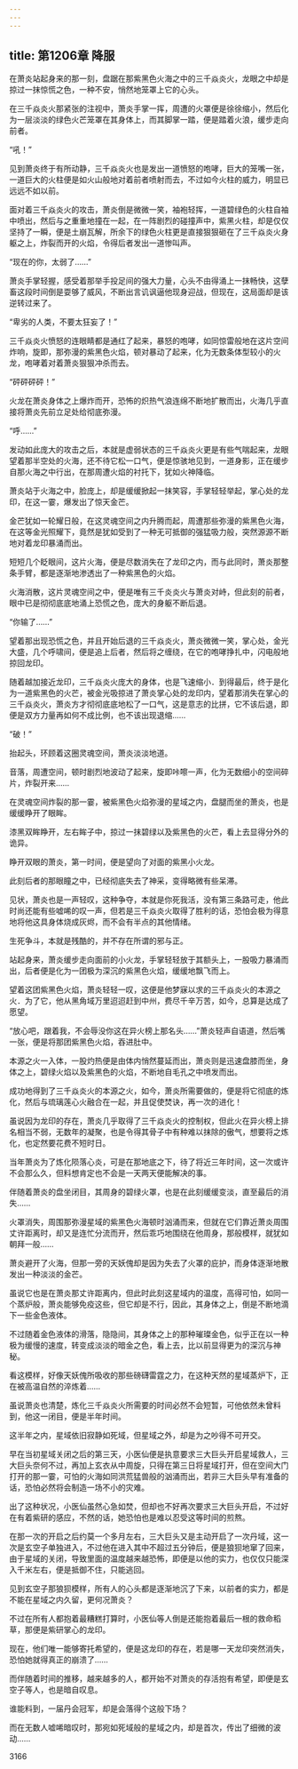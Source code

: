 ```yaml
---
---
---
```

title: 第1206章 降服
---



在萧炎站起身来的那一刻，盘踞在那紫黑色火海之中的三千焱炎火，龙眼之中却是掠过一抹惊慌之色，一种不安，悄然地笼罩上它的心头。

在三千焱炎火那紧张的注视中，萧炎手掌一挥，周遭的火罩便是徐徐缩小，然后化为一层淡淡的绿色火芒笼罩在其身体上，而其脚掌一踏，便是踏着火浪，缓步走向前者。

“吼！”

见到萧炎终于有所动静，三千焱炎火也是发出一道愤怒的咆哮，巨大的笼嘴一张，一道巨大的火柱便是如火山般地对着前者喷射而去，不过如今火柱的威力，明显已远远不如以前。

面对着三千焱炎火的攻击，萧炎倒是微微一笑，袖袍轻挥，一道碧绿色的火柱自袖中喷出，然后与之重重地撞在一起，在一阵剧烈的碰撞声中，紫黑火柱，却是仅仅坚持了一瞬，便是土崩瓦解，所余下的绿色火柱更是直接狠狠砸在了三千焱炎火身躯之上，炸裂而开的火焰，令得后者发出一道惨叫声。

“现在的你，太弱了……”

萧炎手掌轻握，感受着那举手投足间的强大力量，心头不由得涌上一抹畅快，这孽畜这段时间倒是耍够了威风，不断出言讥讽逼他现身迎战，但现在，这局面却是该逆转过来了。

“卑劣的人类，不要太狂妄了！”

三千焱炎火愤怒的连眼睛都是通红了起来，暴怒的咆哮，如同惊雷般地在这片空间炸响，旋即，那弥漫的紫黑色火焰，顿对暴动了起来，化为无数条体型较小的火龙，咆哮着对着萧炎狠狠冲杀而去。

“砰砰砰砰！”

火龙在萧炎身体之上爆炸而开，恐怖的炽热气浪连绵不断地扩散而出，火海几乎直接将萧炎先前立足处给彻底弥漫。

“呼……”

发动如此庞大的攻击之后，本就是虚弱状态的三千焱炎火更是有些气喘起来，龙眼望着那半空处的火海，还不待它松一口气，便是惊骇地见到，一道身影，正在缓步自那火海之中行出，在那周遭火焰的衬托下，犹如火神降临。

萧炎站于火海之中，脸庞上，却是缓缓掀起一抹笑容，手掌轻轻举起，掌心处的龙印，在这一霎，爆发出了惊天金芒。

金芒犹如一轮耀日般，在这灵魂空间之内升腾而起，周遭那些弥漫的紫黑色火海，在这等金光照耀下，竟然是犹如受到了一种无可抵御的强猛吸力般，突然源源不断地对着龙印暴涌而出。

短短几个眨眼间，这片火海，便是尽数消失在了龙印之内，而与此同时，萧炎那整条手臂，都是逐渐地渗透出了一种紫黑色的火焰。

火海消散，这片灵魂空间之中，便是唯有三千炎炎火与萧炎对峙，但此刻的前者，眼中已是彻彻底底地涌上恐慌之色，庞大的身躯不断后退。

“你输了……”

望着那出现恐慌之色，并且开始后退的三千焱炎火，萧炎微微一笑，掌心处，金光大盛，几个呼啸间，便是追上后者，然后将之缠绕，在它的咆哮挣扎中，闪电般地掠回龙印。

随着越加接近龙印，三千焱炎火庞大的身体，也是飞速缩小．到得最后，终于是化为一道紫黑色的火芒，被金光吸掠进了萧炎掌心处的龙印内，望着那消失在掌心的三千焱炎火，萧炎方才彻彻底底地松了一口气，这是意志的比拼，它不该后退，即便是双方力量再如何不成比例，也不该出现退缩……

“破！”

抬起头，环顾着这圈灵魂空间，萧炎淡淡地道。

音落，周遭空间，顿时剧烈地波动了起来，旋即咔嚓一声，化为无数细小的空间碎片，炸裂开来……

在灵魂空间炸裂的那一霎，被紫黑色火焰弥漫的星域之内，盘腿而坐的萧炎，也是缓缓睁开了眼眸。

漆黑双眸睁开，左右眸子中，掠过一抹碧绿以及紫黑色的火芒，看上去显得分外的诡异。

睁开双眼的萧炎，第一时间，便是望向了对面的紫黑小火龙。

此刻后者的那眼瞳之中，已经彻底失去了神采，变得略微有些呆滞。

见状，萧炎也是一声轻叹，这种争夺，本就是你死我活，没有第三条路可走，他此时尚还能有些嘘唏的叹一声，但若是三千焱炎火取得了胜利的话，恐怕会极为得意地将他这具身体烧成灰烬，而不会有半点的其他情绪。

生死争斗，本就是残酷的，并不存在所谓的邪与正。

站起身来，萧炎缓步走向面前的小火龙，手掌轻轻放于其额头上，一股吸力暴涌而出，后者便是化为一团极为深沉的紫黑色火焰，缓缓地飘飞而上。

望着这团紫黑色火焰，萧炎轻轻一叹，这便是他梦寐以求的三千焱炎火的本源之火．为了它，他从黑角域万里迢迢赶到中州，费尽千辛万苦，如今，总算是达成了愿望。

“放心吧，跟着我，不会辱没你这在异火榜上那名头……”萧炎轻声自语道，然后嘴一张，便是将那团紫黑色火焰，吞进肚中。

本源之火一入体，一股灼热便是由体内悄然蔓延而出，萧炎则是迅速盘膝而坐，身体之上，碧绿火焰以及紫黑色的火焰，不断地自毛孔之中喷发而出。

成功地得到了三千焱炎火的本源之火，如今，萧炎所需要做的，便是将它彻底的炼化，然后与琉璃莲心火融合在一起，并且促使焚诀，再一次的进化！

虽说因为龙印的存在，萧炎几乎取得了三千焱炎火的控制权，但此火在异火榜上排名相当不弱，无数年的凝聚，也是令得其骨子中有种难以抹除的傲气，想要将之炼化，也定然要花费不短时日。

当年萧炎为了炼化陨落心炎，可是在那地底之下，待了将近三年时间，这一次或许不会那么久，但料想肯定也不会是一天两天便能解决的事。

伴随着萧炎的盘坐闭目，其周身的碧绿火罩，也是在此刻缓缓变淡，直至最后的消失……

火罩消失，周围那弥漫星域的紫黑色火海顿时汹涌而来，但就在它们靠近萧炎周围丈许距离时，却又是连忙分流而开，然后乖巧地围绕在他周身，那般模样，就犹如朝拜一般……

萧炎避开了火海，但那一旁的天妖傀却是因为失去了火罩的庇护，而身体逐渐地散发出一种淡淡的金芒。

虽说它也是在萧炎那丈许距离内，但此时此刻这星域内的温度，高得可怕，如同一个蒸炉般，萧炎能够免疫这些，但它却是不行，因此，其身体之上，倒是不断地滴下一些金色液体。

不过随着金色液体的滑落，隐隐间，其身体之上的那种璀璨金色，似乎正在以一种极为缓慢的速度，转变成淡淡的暗金之色，看上去，比以前显得更为的深沉与神秘。

看这模样，好像天妖傀所吸收的那些磅礴雷霆之力，在这种天然的星域蒸炉下，正在被高温自然的淬炼着……

虽说萧炎也清楚，炼化三千焱炎火所需要的时间必然不会短暂，可他依然未曾料到，他这一闭目，便是半年时间。

这半年之内，星域依旧寂静如死域，但星域之外，却是为之吵得不可开交。

早在当初星域关闭之后的第三天，小医仙便是执意要求三大巨头开启星域救人，三大巨头奈何不过，再加上玄衣从中周旋，只得在第三日将星域打开，但在空间大门打开的那一霎，可怕的火海如同洪荒猛兽般的汹涌而出，若非三大巨头早有准备的话，恐怕必然将会制造一场不小的灾难。

出了这种状况，小医仙虽然心急如焚，但却也不好再次要求三大巨头开启，不过好在有着紫研的感应，不然的话，她恐怕也是难以忍受这等时间的煎熬。

在那一次的开启之后约莫一个多月左右，三大巨头又是主动开启了一次丹域，这一次是玄空子单独进入，不过他在进入其中不超过五分钟后，便是狼狈地窜了回来，由于星域的关闭，导致里面的温度越来越恐怖，即便是以他的实力，也仅仅只能深入千米左右，便是抵御不住，只能逃回。

见到玄空子那狼狈模样，所有人的心头都是逐渐地沉了下来，以前者的实力，都是不能在星域之内久留，更何况萧炎？

不过在所有人都抱着最糟糕打算时，小医仙等人倒是还能抱着最后一根的救命稻草，那便是紫研掌心的龙印。

现在，他们唯一能够寄托希望的，便是这龙印的存在，若是哪一天龙印突然消失，恐怕她就得真正的崩溃了……

而伴随着时间的推移，越来越多的人，都开始不对萧炎的存活抱有希望，即便是玄空子等人，也是暗自叹息。

谁能料到，一届丹会冠军，却是会落得个这般下场？

而在无数人嘘唏暗叹时，那宛如死域般的星域之内，却是首次，传出了细微的波动……





3166